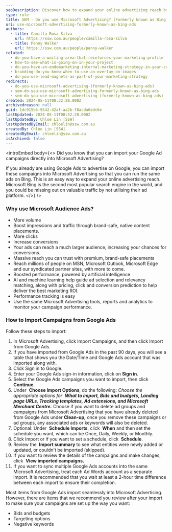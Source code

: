 ```yaml
---
seoDescription: Discover how to expand your online advertising reach by importing Google Ads campaigns into Microsoft Advertising for increased traffic and conversions.
type: rule
title: SEM - Do you use Microsoft Advertising? (Formerly known as Bing Ads)
uri: use-microsoft-advertising-formerly-known-as-bing-ads
authors:
  - title: Camilla Rosa Silva
    url: https://ssw.com.au/people/camilla-rosa-silva
  - title: Penny Walker
    url: https://ssw.com.au/people/penny-walker
related:
  - do-you-have-a-waiting-area-that-reinforces-your-marketing-profile
  - how-to-see-what-is-going-on-in-your-project
  - do-you-have-an-endomarketing-internal-marketing-strategy-in-your-company
  - branding-do-you-know-when-to-use-an-overlay-on-images
  - do-you-use-lead-magnets-as-part-of-your-marketing-strategy
redirects:
  - do-you-use-microsoft-advertising-(formerly-known-as-bing-ads)
  - sem-do-you-use-microsoft-advertising-formerly-known-as-bing-ads
  - sem-do-you-use-microsoft-advertising-(formerly-known-as-bing-ads)
created: 2024-05-11T08:32:28.000Z
archivedreason: null
guid: 1dc915b5-9542-42af-aa2b-f8acda6edc6e
lastUpdated: 2024-05-11T08:32:28.000Z
lastUpdatedBy: Chloe Lin [SSW]
lastUpdatedByEmail: chloelin@ssw.com.au
createdBy: Chloe Lin [SSW]
createdByEmail: chloelin@ssw.com.au
isArchived: false
---
```

<introEmbed
  body={<>
Did you know that you can import your Google Ad campaigns directly into Microsoft Advertising?

If you already are using Google Ads to advertise on Google, you can import these campaigns into Microsoft Advertising so that you can run the same ads on Bing. This is an easy way to expand your online advertising reach. Microsoft Bing is the second most popular search engine in the world, and you could be missing out on valuable traffic by not utilising their ad platform.
  </>}
/>
### Why use Microsoft Audience Ads?

* More volume
* Boost impressions and traffic through brand-safe, native content placements.
* More clicks
* Increase conversions
* Your ads can reach a much larger audience, increasing your chances for conversions.
* Massive reach you can trust with premium, brand-safe placements
* Reach millions of people on MSN, Microsoft Outlook, Microsoft Edge and our syndicated partner sites, with more to come.
* Boosted performance, powered by artificial intelligence
* AI and machine learning help guide ad selection and relevancy matching, along with pricing, click and conversion prediction to help deliver the best marketing ROI.
* Performance tracking is easy
* Use the same Microsoft Advertising tools, reports and analytics to monitor your campaign performance.

### How to Import Campaigns from Google Ads

Follow these steps to import:

1. In Microsoft Advertising, click Import Campaigns, and then click Import from Google Ads.
2. If you have imported from Google Ads in the past 90 days, you will see a table that shows you the Date/Time and Google Ads account that was imported along with.
3. Click Sign in to Google.
4. Enter your Google Ads sign-in information, click on **Sign in**.
5. Select the Google Ads campaigns you want to import, then click  **Continue**.
6. Under  **Choose Import Options**, do the following:
            *Choose the appropriate options for  **What to import, Bids and budgets, Landing page URLs, Tracking templates, Ad extensions, and Microsoft Merchant Centre.***
            Choose if you want to delete ad groups and campaigns from Microsoft Advertising that you have already deleted from Google Ads under  **Clean-up,** once you remove these campaigns or ad groups, any associated ads or keywords will also be deleted.
7. Optional: Under  **Schedule Imports**, click  **When** and then set the schedule you want, which can be Once, Daily, Weekly, or Monthly.
8. Click Import or if you want to set a schedule, click  **Schedule**.
9. Review the  **Import summary** to see what entities were newly added or updated, or couldn't be imported (skipped).
10. If you want to review the details of the campaigns and make changes, click  **View imported campaigns.**
11. If you want to sync multiple Google Ads accounts into the same Microsoft Advertising, treat each Ad Words account as a separate import. It is recommended that you wait at least a 2-hour time difference between each import to ensure their completion.

Most items from Google Ads import seamlessly into Microsoft Advertising. However, there are items that we recommend you review after your import to make sure your campaigns are set up the way you want:

* Bids and budgets
* Targeting options
* Negative keywords
